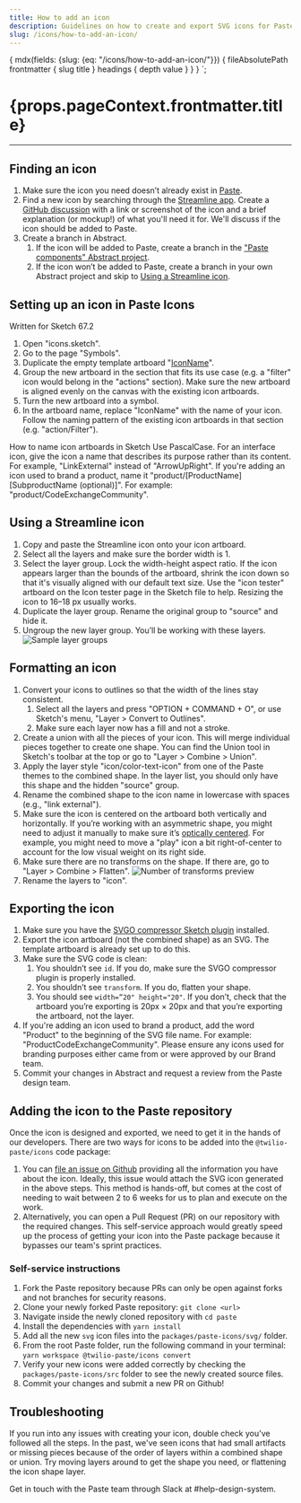 ```yaml
---
title: How to add an icon
description: Guidelines on how to create and export SVG icons for Paste.
slug: /icons/how-to-add-an-icon/
---
```



  {
    mdx(fields: {slug: {eq: "/icons/how-to-add-an-icon/"}}) {
      fileAbsolutePath
      frontmatter {
        slug
        title
      }
      headings {
        depth
        value
      }
    }
  }
`;

<contentwrapper>

<PageAside data={props.data.mdx} />

<content>
<h1>{props.pageContext.frontmatter.title}</h1>

---

## Finding an icon

1. Make sure the icon you need doesn’t already exist in [Paste](/icons).
2. Find a new icon by searching through the [Streamline app](https://app.streamlineicons.com/streamline-regular). Create a [GitHub discussion](https://github.com/twilio-labs/paste/discussions) with a link or screenshot of the icon and a brief explanation (or mockup!) of what you'll need it for. We'll discuss if the icon should be added to Paste.
3. Create a branch in Abstract.
   1. If the icon will be added to Paste, create a branch in
      the ["Paste components" Abstract project](https://share.goabstract.com/7cab6888-78ef-44c7-bd8e-63214dcf6f3d).
   2. If the icon won’t be added to Paste, create a branch in your own Abstract project
      and skip to [Using a Streamline icon](/icons/how-to-add-an-icon#using-a-streamline-icon).

## Setting up an icon in Paste Icons

Written for Sketch 67.2

1. Open "icons.sketch".
2. Go to the page "Symbols".
3. Duplicate the empty template artboard "[IconName](https://share.goabstract.com/0ddd7349-bbbb-4a1f-85b1-be88622ef1ec?mode=design)".
4. Group the new artboard in the section that fits its use case (e.g. a "filter" icon would belong in the "actions" section). Make sure the new artboard is aligned evenly on the canvas with the existing icon artboards.
5. Turn the new artboard into a symbol.
6. In the artboard name, replace "IconName" with the name of your icon. Follow the naming pattern of the existing icon artboards in that section (e.g. "action/Filter").

<Callout>
  <CalloutTitle>How to name icon artboards in Sketch</CalloutTitle>
  <CalloutText>
    Use PascalCase. For an interface icon, give the icon a name that describes its purpose rather than its content. For
    example, "LinkExternal" instead of "ArrowUpRight".
  </CalloutText>
  <CalloutText>
    If you're adding an icon used to brand a product, name it "product/[ProductName][SubproductName (optional)]". For
    example: "product/CodeExchangeCommunity".
  </CalloutText>
</Callout>

## Using a Streamline icon

1. Copy and paste the Streamline icon onto your icon artboard.
2. Select all the layers and make sure the border width is 1.
3. Select the layer group. Lock the width-height aspect ratio. If the icon appears
   larger than the bounds of the artboard, shrink the icon down so that it's visually aligned with our default text size. Use the "icon tester" artboard on the Icon tester page in the Sketch file to help. Resizing the icon to 16–18 px usually works.
4. Duplicate the layer group. Rename the original group to "source" and hide it.
5. Ungroup the new layer group. You’ll be working with these layers.
![Sample layer groups](../../../assets/images/icon-guide/using-streamline-icons-3.png)

## Formatting an icon

1. Convert your icons to outlines so that the width of the lines stay consistent.
   1. Select all the layers and press "OPTION + COMMAND + O", or use Sketch's menu, "Layer > Convert to Outlines".
   2. Make sure each layer now has a fill and not a stroke.
2. Create a union with all the pieces of your icon. This will merge individual pieces
   together to create one shape. You can find the Union tool in Sketch's toolbar at the
   top or go to "Layer > Combine > Union".
3. Apply the layer style "icon/color-text-icon" from one of the Paste themes to the
   combined shape. In the layer list, you should only have this shape and the hidden
   "source" group.
4. Rename the combined shape to the icon name in lowercase with spaces (e.g., "link external").
5. Make sure the icon is centered on the artboard both vertically and horizontally.
   If you’re working with an asymmetric shape, you might need to adjust it manually to make
   sure it’s [optically centered](https://blog.marvelapp.com/optical-adjustment-logic-vs-designers/).
   For example, you might need to move a "play" icon a bit
   right-of-center to account for the low visual weight on its right side.
6. Make sure there are no transforms on the shape. If there are, go to "Layer > Combine > Flatten".
   ![Number of transforms preview](../../../assets/images/icon-guide/formatting-an-icon-1.png)
7. Rename the layers to "icon".

## Exporting the icon

1. Make sure you have the [SVGO compressor Sketch plugin](https://www.sketch.com/extensions/plugins/svgo-compressor/) installed.
2. Export the icon artboard (not the combined shape) as an SVG. The template artboard
   is already set up to do this.
3. Make sure the SVG code is clean:
   1. You shouldn’t see `id`. If you do, make sure the SVGO compressor plugin is properly installed.
   2. You shouldn’t see `transform`. If you do, flatten your shape.
   3. You should see `width=”20" height="20"`. If you don’t, check that the artboard you’re
      exporting is 20px × 20px and that you’re exporting the artboard, not the layer.
4. If you're adding an icon used to brand a product, add the word "Product" to the
   beginning of the SVG file name. For example: "ProductCodeExchangeCommunity". Please ensure any icons used for branding purposes either came from or were approved by our Brand team.
5. Commit your changes in Abstract and request a review from the Paste design team.

## Adding the icon to the Paste repository

Once the icon is designed and exported, we need to get it in the hands of our developers.
There are two ways for icons to be added into the `@twilio-paste/icons` code package:

1. You can [file an issue on Github](https://github.com/twilio-labs/paste/issues) providing all the
   information you have about the icon. Ideally, this issue would attach the SVG icon generated in
   the above steps. This method is hands-off, but comes at the cost of needing to wait between 2 to 6 weeks
   for us to plan and execute on the work.
2. Alternatively, you can open a Pull Request (PR) on our repository with the required changes.
   This self-service approach would greatly speed up the process of getting your icon into the Paste package
   because it bypasses our team's sprint practices.

### Self-service instructions

1. Fork the Paste repository because PRs can only be open against forks and not branches for security reasons.
2. Clone your newly forked Paste repository: `git clone <url>`
3. Navigate inside the newly cloned repository with `cd paste`
4. Install the dependencies with `yarn install`
5. Add all the new `svg` icon files into the `packages/paste-icons/svg/` folder.
6. From the root Paste folder, run the following command in your terminal: `yarn workspace @twilio-paste/icons convert`
7. Verify your new icons were added correctly by checking the `packages/paste-icons/src` folder to see the newly created source files.
8. Commit your changes and submit a new PR on Github!

## Troubleshooting

If you run into any issues with creating your icon, double check you've followed
all the steps. In the past, we've seen icons that had small artifacts or
missing pieces because of the order of layers within a combined shape
or union. Try moving layers around to get the shape you need, or flattening the icon shape layer.

Get in touch with the Paste team through Slack at #help-design-system.

</content>

</contentwrapper>
